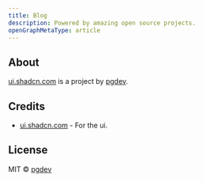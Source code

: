```yaml
---
title: Blog
description: Powered by amazing open source projects.
openGraphMetaType: article
---
```


## About

[ui.shadcn.com](https://maishatu.com) is a project by [pgdev](https://maishatu.com).

## Credits

- [ui.shadcn.com](https://ui.shadcn.com) - For the ui.

## License

MIT © [pgdev](https://maishatu.com)
